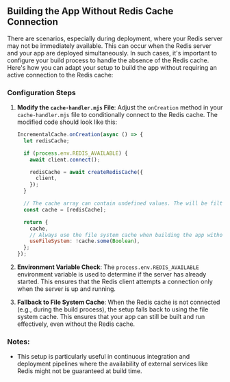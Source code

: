 ## Building the App Without Redis Cache Connection

There are scenarios, especially during deployment, where your Redis server may not be immediately available. This can occur when the Redis server and your app are deployed simultaneously. In such cases, it's important to configure your build process to handle the absence of the Redis cache. Here's how you can adapt your setup to build the app without requiring an active connection to the Redis cache:

### Configuration Steps

1. **Modify the `cache-handler.mjs` File**: Adjust the `onCreation` method in your `cache-handler.mjs` file to conditionally connect to the Redis cache. The modified code should look like this:

   ```js filename="cache-handler.mjs" copy
   IncrementalCache.onCreation(async () => {
     let redisCache;

     if (process.env.REDIS_AVAILABLE) {
       await client.connect();

       redisCache = await createRedisCache({
         client,
       });
     }

     // The cache array can contain undefined values. The will be filtered out by IncrementalCache.
     const cache = [redisCache];

     return {
       cache,
       // Always use the file system cache when building the app without any cache.
       useFileSystem: !cache.some(Boolean),
     };
   });
   ```

2. **Environment Variable Check**: The `process.env.REDIS_AVAILABLE` environment variable is used to determine if the server has already started. This ensures that the Redis client attempts a connection only when the server is up and running.

3. **Fallback to File System Cache**: When the Redis cache is not connected (e.g., during the build process), the setup falls back to using the file system cache. This ensures that your app can still be built and run effectively, even without the Redis cache.

### Notes:

- This setup is particularly useful in continuous integration and deployment pipelines where the availability of external services like Redis might not be guaranteed at build time.
